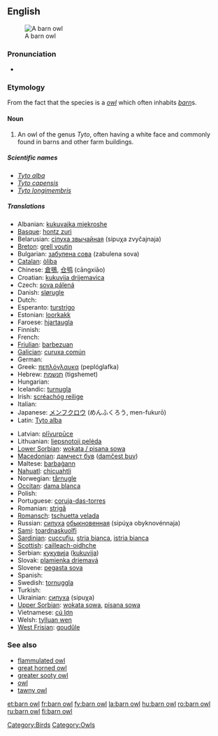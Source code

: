 {{wikipedia}}
==English==
[[Image:Schleiereule fws.jpg|thumb|A barn owl]]

===Pronunciation===
* {{IPA|/'bɑɽn ɑʊl/}}

===Etymology===
From the fact that the species is a ''[[owl]]'' which often inhabits ''[[barn]]''s.

====Noun====
{{en-noun|sg=[[barn]] [[owl]]}}

# An owl of the genus ''Tyto'', often having a white face and commonly found in barns and other farm buildings.

=====Scientific names=====
* ''[[Tyto alba]]''
* ''[[Tyto capensis]]''
* ''[[Tyto longimembris]]''

=====Translations=====
{{trans-top|An owl of the genus ''Tyto''}}
* Albanian: [[kukuvajka mjekroshe]]
* [[Basque]]: [[hontz zuri]]
* Belarusian: [[сіпуха звычайная]] (sipuχa zvyčajnaja) {{f}}
* [[Breton]]: [[grell voutin]]
* Bulgarian: [[забулена сова]] (zabulena sova) {{f}}
* [[Catalan]]: [[òliba]]
* Chinese: [[倉鴞]], [[仓鸮]] (cāngxiāo)
* Croatian: [[kukuvija drijemavica]]
* Czech: [[sova pálená]] {{f}}
* Danish: [[slørugle]]
* Dutch: {{t+|nl|kerkuil|m}}
* Esperanto: [[turstrigo]]
* Estonian: [[loorkakk]]
* Faroese: [[hjartaugla]]
* Finnish: {{t-|fi|tornipöllö}}
* French: {{t+|fr|chouette effraie|f}}
* [[Friulian]]: [[barbezuan]]
* [[Galician]]: [[curuxa común]]
* German: {{t+|de|Schleiereule|f}}
* Greek: [[πεπλόγλαυκα]] (peplóglafka) {{f}}
* Hebrew: [[תנשמת]] (tigshemet) {{f}}
* Hungarian: {{t+|hu|gyöngybagoly}}
* Icelandic: [[turnugla]]
* Irish: [[scréachóg reilige]]
* Italian: {{t+|it|barbagianni}}
* Japanese: [[メンフクロウ]] (めんふくろう, men-fukurō)<!-- [[面梟]] not sure about kanji - kana is the usual way to write it -->
* Latin: [[Tyto alba]] '' ''
{{trans-mid}}
* Latvian: [[plīvurpūce]]
* Lithuanian: [[liepsnotoji pelėda]]
* [[Lower Sorbian]]: [[wokata / pisana sowa]]
* [[Macedonian]]: [[дамчест був]] ([[damčest buv]])
* Maltese: [[barbaġann]]
* [[Nahuatl]]: [[chicuahtli]]
* Norwegian: [[tårnugle]]
* [[Occitan]]: [[dama blanca]]
* Polish: {{t-|pl|płomykówka}}
* Portuguese: [[coruja-das-torres]] {{f}}
* Romanian: [[strigă]]
* [[Romansch]]: [[tschuetta velada]]
* Russian: [[сипуха]] [[обыкновенный|обыкновенная]] (sipúχa obyknovénnaja) {{f}}
* [[Sami]]: [[toardnaskuolfi]]
* [[Sardinian]]: [[cuccufiu]], [[stria bianca]], [[istria bianca]]
* [[Scottish]]: [[cailleach-oidhche]]
* Serbian: [[кукувиjа]] ([[kukuvija]])
* Slovak: [[plamienka driemavá]]
* Slovene: [[pegasta sova]]
* Spanish: {{t+|es|lechuza|f}}
* Swedish: [[tornuggla]]
* Turkish: {{t+|tr|peçeli baykuş}}
* Ukrainian: [[сипуха]] (sipuχa) {{f}}
* [[Upper Sorbian]]: [[wokata sowa]], [[pisana sowa]]
* Vietnamese: [[cú lợn]]
* Welsh: [[tylluan wen]]
* [[West Frisian]]: [[goudûle]]
{{trans-bottom}}

===See also===
* [[flammulated owl]]
* [[great horned owl]]
* [[greater sooty owl]]
* [[owl]]
* [[tawny owl]]

[[Category:Birds]]
[[Category:Owls]]

[[et:barn owl]]
[[fr:barn owl]]
[[fy:barn owl]]
[[la:barn owl]]
[[hu:barn owl]]
[[ro:barn owl]]
[[ru:barn owl]]
[[fi:barn owl]]